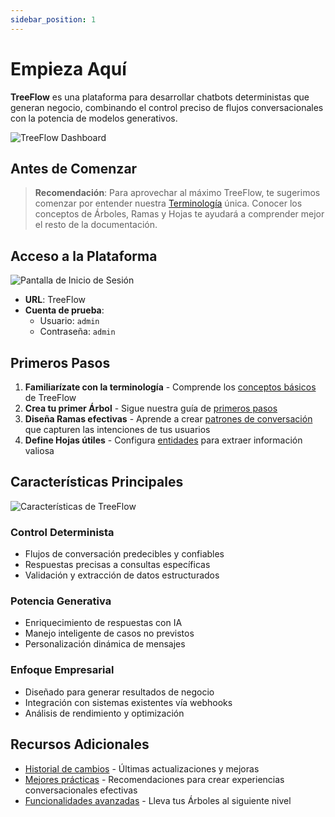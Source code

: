 ```yaml
---
sidebar_position: 1
---
```



# Empieza Aquí

**TreeFlow** es una plataforma para desarrollar chatbots deterministas que generan negocio, combinando el control preciso de flujos conversacionales con la potencia de modelos generativos.

![TreeFlow Dashboard](/img/dashboard-placeholder.svg)

## Antes de Comenzar

> **Recomendación**: Para aprovechar al máximo TreeFlow, te sugerimos comenzar por entender nuestra [Terminología](/docs/Fundamentos/Terminologia) única. Conocer los conceptos de Árboles, Ramas y Hojas te ayudará a comprender mejor el resto de la documentación.

## Acceso a la Plataforma

![Pantalla de Inicio de Sesión](/img/login-placeholder.svg)

- **URL**: <AppUrl>TreeFlow</AppUrl>
- **Cuenta de prueba**: 
  - Usuario: `admin`
  - Contraseña: `admin`

## Primeros Pasos

1. **Familiarízate con la terminología** - Comprende los [conceptos básicos](/docs/Fundamentos/Terminologia) de TreeFlow
2. **Crea tu primer Árbol** - Sigue nuestra guía de [primeros pasos](/docs/Fundamentos/Empezando)
3. **Diseña Ramas efectivas** - Aprende a crear [patrones de conversación](/docs/Fundamentos/Ramas) que capturen las intenciones de tus usuarios
4. **Define Hojas útiles** - Configura [entidades](/docs/Fundamentos/Hojas) para extraer información valiosa

## Características Principales

![Características de TreeFlow](/img/features-placeholder.svg)

### Control Determinista
- Flujos de conversación predecibles y confiables
- Respuestas precisas a consultas específicas
- Validación y extracción de datos estructurados

### Potencia Generativa
- Enriquecimiento de respuestas con IA
- Manejo inteligente de casos no previstos
- Personalización dinámica de mensajes

### Enfoque Empresarial
- Diseñado para generar resultados de negocio
- Integración con sistemas existentes vía webhooks
- Análisis de rendimiento y optimización

## Recursos Adicionales

- [Historial de cambios](/docs/changelog) - Últimas actualizaciones y mejoras
- [Mejores prácticas](/docs/Fundamentos/MejoresPracticas) - Recomendaciones para crear experiencias conversacionales efectivas
- [Funcionalidades avanzadas](/docs/Avanzado/IntegracionGenerativa) - Lleva tus Árboles al siguiente nivel
